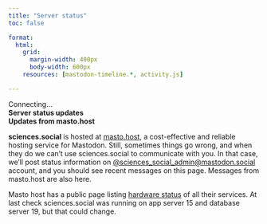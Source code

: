 ```yaml
---
title: "Server status"
toc: false

format:
  html:
    grid: 
      margin-width: 400px
      body-width: 600px
    resources: [mastodon-timeline.*, activity.js]

---
```


::: {.column-margin}
<link rel="stylesheet" href="mastodon-timeline.css" />

<div id="server-status" class="alert alert-info">Connecting...</div>
**Server status updates**
<div id="mt-error">
</div>
<div class="mt-timeline"><div id="mt-body" class="mt-body" role="feed"><div class="loading-spinner"></div></div></div>
<script src="mastodon-timeline.js"></script>
<script src="activity.js"></script>

**Updates from masto.host**
<div class="mt-timeline"><div id="mt-masto" class="mt-body" role="feed"><div class="loading-spinner"></div></div></div>
<script>
window.addEventListener("load", () => {

  const adminTimeline = new MastodonApi({
    container_body_id: "mt-body",
    error_elem_id: "mt-error",
    spinner_class: "loading-spinner",
    default_theme: "auto",
    instance_url: "https://mastodon.social",
    timeline_type: "profile",
    user_id: "111203165606723779",
    profile_name: "sciences_social_admin",
    hashtag_name: "",
    toots_limit: "3",
    hide_unlisted: true,
    hide_reblog: false,
    hide_replies: false,
    hide_preview_link: false,
    markdown_blockquote: false,
    hide_counter_bar: true,
    text_max_lines: "0",
    link_see_more: "See more",
  });

  const mastoTimeline = new MastodonApi({
    container_body_id: "mt-masto",
    error_elem_id: "mt-error",
    spinner_class: "loading-spinner",
    default_theme: "auto",
    instance_url: "https://mastodon.social",
    timeline_type: "profile",
    user_id: "317637",
    profile_name: "mastohost",
    hashtag_name: "",
    toots_limit: "25",
    hide_unlisted: true,
    hide_reblog: true,
    hide_replies: true,
    hide_preview_link: false,
    hide_emojos: false,
    markdown_blockquote: false,
    hide_counter_bar: true,
    text_max_lines: "0",
    link_see_more: "See more",
  });
});
</script>
:::

**sciences.social** is hosted at [masto.host](https://masto.host), a cost-effective and reliable hosting
service for Mastodon. Still, sometimes things go wrong, and when they do we can't use sciences.social to
communicate with you. In that case, we'll post status information on  [@sciences_social_admin@mastodon.social](https://mastodon.social/@sciences_social_admin) account, and you should
see recent messages on this page. Messages from masto.host are also here.

Masto host has a public page listing [hardware status](https://status.masto.host/) of all their services. At last check sciences.social
was running on app server 15 and database server 19, but that could change.